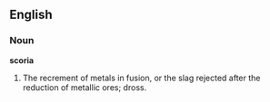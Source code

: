 ==English==

===Noun===

'''scoria'''

#The recrement of metals in fusion, or the slag rejected after the reduction of metallic ores; dross.